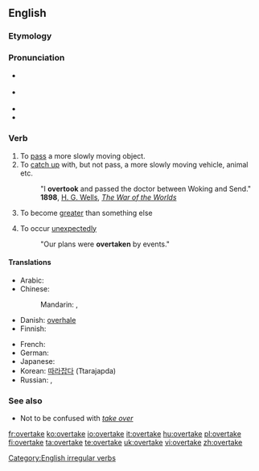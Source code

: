 ==English==

===Etymology===
{{prefix|over|take}}

===Pronunciation===
* {{a|UK}} {{IPA|/ˈəʊvə(ɹ).teɪk/}}
* {{a|US}} {{IPA|/'ovəɻteɪk/}}
* {{rhymes|eɪk}}
* {{audio|en-us-overtake.ogg|Audio (US)}}

===Verb===
{{en-verb|overtakes|overtaking|overtook|overtaken}}

# To [[pass]] a more slowly moving object.
# To [[catch up]] with, but not pass, a more slowly moving vehicle, animal etc.
#: "I '''overtook''' and passed the doctor between Woking and Send." '''1898''', [[w:H. G. Wells|H. G. Wells]], ''[[s:The War of the Worlds|The War of the Worlds]]''
# {{economics}} To become [[greater]] than something else
# To occur [[unexpectedly]]
#: "Our plans were '''overtaken''' by events."

====Translations====
{{trans-top|To pass a more slowly moving object}}
* Arabic: {{t|ar|سبق|tr=sabaqa|sc=Arab}}
* Chinese:
*: Mandarin: {{t-|cmn|超|tr=chāo|sc=Hani|xs=Mandarin}}, {{zh-tsp|賽過|赛过|sàiguò}}
* Danish: [[overhale]]
* Finnish: {{t-|fi|ohittaa}}
{{trans-mid}}
* French: {{t+|fr|dépasser}}
* German: {{t+|de|überholen}}
* Japanese: {{t|ja|追い越す|tr=oikosu|sc=Jpan}}
* Korean: [[따라잡다]] (Ttarajapda)
* Russian: {{t|ru|обгонять|tr=obgonját'|sc=Cyrl}},  {{t|ru|обогнать|tr=obognát'|sc=Cyrl}}
{{trans-bottom}}

===See also===
*Not to be confused with ''[[take over]]''

[[Category:English irregular verbs]]

[[fr:overtake]]
[[ko:overtake]]
[[io:overtake]]
[[it:overtake]]
[[hu:overtake]]
[[pl:overtake]]
[[fi:overtake]]
[[ta:overtake]]
[[te:overtake]]
[[uk:overtake]]
[[vi:overtake]]
[[zh:overtake]]